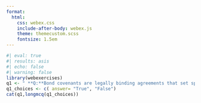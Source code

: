 ```yaml
---
format:
  html:
    css: webex.css
    include-after-body: webex.js
    theme: themecustom.scss
    fontsize: 1.5em
---
```

```r
#| eval: true
#| results: asis
#| echo: false
#| warning: false
library(webexercises)
q1 <- " **Q:**Bond covenants are legally binding agreements that set specific terms and conditions for bond issuers and bondholders, and they can include restrictions on the issuer's activities."
q1_choices <- c( answer= "True", "False")
cat(q1,longmcq(q1_choices))
```
